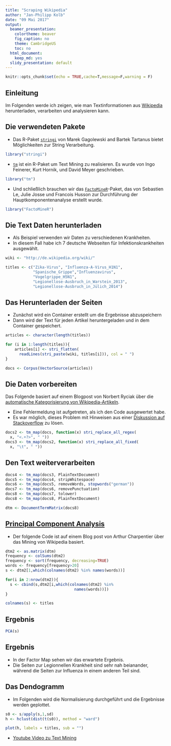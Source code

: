 ```yaml
---
title: "Scraping Wikipedia"
author: "Jan-Philipp Kolb"
date: "09 Mai 2017"
output:
  beamer_presentation:
    colortheme: beaver
    fig_caption: no
    theme: CambridgeUS
    toc: no
  html_document:
    keep_md: yes
  slidy_presentation: default
---
```


```r
knitr::opts_chunk$set(echo = TRUE,cache=T,message=F,warning = F)
```

## Einleitung

Im Folgenden werde ich zeigen, wie man Textinformationen aus [Wikipedia](https://www.wikipedia.org/) herunterladen, verarbeiten und analysieren kann.



## Die verwendeten Pakete

- Das R-Paket [`stringi`](http://stringi.rexamine.com/) von Marek Gagolewski and Bartek Tartanus bietet Möglichkeiten zur String Verarbeitung.

```r
library("stringi")
```

- [`tm`](http://www.jstatsoft.org/v25/i05/) ist ein R-Paket um Text Mining zu realisieren. Es wurde von Ingo Feinerer, Kurt Hornik, und David Meyer geschrieben.

```r
library("tm")
```

- Und schließlich brauchen wir das [`FactoMineR`](https://cran.r-project.org/web/packages/FactoMineR/vignettes/FactoMineR.pdf)-Paket, das von Sebastien Le, Julie Josse und Francois Husson zur Durchführung der Hauptkomponentenanalyse erstellt wurde.

```r
library("FactoMineR")
```


## Die Text Daten herunterladen

- Als Beispiel verwenden wir Daten zu verschiedenen Krankheiten. 
- In diesem Fall habe ich 7 deutsche Webseiten für Infektionskrankheiten ausgewählt.

```r
wiki <- "http://de.wikipedia.org/wiki/"

titles <- c("Zika-Virus", "Influenza-A-Virus_H1N1", 
            "Spanische_Grippe","Influenzavirus",
            "Vogelgrippe_H5N1",
            "Legionellose-Ausbruch_in_Warstein_2013",
            "Legionellose-Ausbruch_in_Jülich_2014")
```

## Das Herunterladen der Seiten

- Zunächst wird ein Container erstellt um die Ergebnisse abzuspeichern
- Dann wird der Text für jeden Artikel heruntergeladen und in dem Container gespeichert.

```r
articles <- character(length(titles))

for (i in 1:length(titles)){
    articles[i] <- stri_flatten(
      readLines(stri_paste(wiki, titles[i])), col = " ")
}

docs <- Corpus(VectorSource(articles))
```

## Die Daten vorbereiten

Das Folgende basiert auf einem Blogpost von Norbert Ryciak über die [automatische Kategorisierung von Wikipedia-Artikeln](http://www.rexamine.com/2014/06/text-mining-in-r-automatic-categorization-of-wikipedia-artikel/).

- Eine Fehlermeldung ist aufgetreten, als ich den Code ausgewertet habe.
- Es war möglich, dieses Problem mit Hinweisen aus einer [Diskussion auf Stackoverflow](http://stackoverflow.com/questions/24191728/documenttermmatrix-error-on-corpus-argument) zu lösen.


```r
docs2 <- tm_map(docs, function(x) stri_replace_all_regex(
  x, "<.+?>", " "))
docs3 <- tm_map(docs2, function(x) stri_replace_all_fixed(
  x, "\t", " "))
```

## Den Text weiterverarbeiten

```r
docs4 <- tm_map(docs3, PlainTextDocument)
docs5 <- tm_map(docs4, stripWhitespace)
docs6 <- tm_map(docs5, removeWords, stopwords("german"))
docs7 <- tm_map(docs6, removePunctuation)
docs8 <- tm_map(docs7, tolower)
docs8 <- tm_map(docs8, PlainTextDocument)
```


```r
dtm <- DocumentTermMatrix(docs8)  
```



## [Principal Component Analysis](https://dzone.com/articles/manipulate-clusters-of-texts)

- Der folgende Code ist auf einem Blog post von  Arthur Charpentier über das Mining von Wikipedia basiert. 

```r
dtm2 <- as.matrix(dtm)
frequency <- colSums(dtm2)
frequency <- sort(frequency, decreasing=TRUE)
words <- frequency[frequency>20]
s <- dtm2[1,which(colnames(dtm2) %in% names(words))]

for(i in 2:nrow(dtm2)){
  s <- cbind(s,dtm2[i,which(colnames(dtm2) %in% 
                              names(words))])
} 

colnames(s) <- titles
```

## Ergebnis

```r
PCA(s)
```

## Ergebnis

- In der Factor Map sehen wir das erwartete Ergebnis. 
- Die Seiten zur Legionnellen Krankheit sind  sehr nah beianander, während die Seiten zur Influenza in einem anderen Teil sind. 

## Das Dendogramm


- Im Folgenden wird die Normalisierung durchgeführt und die Ergebnisse werden geplottet. 

```r
s0 <- s/apply(s,1,sd)
h <- hclust(dist(t(s0)), method = "ward")

plot(h, labels = titles, sub = "")
```


- [Youtube Video zu Text Mining](https://www.youtube.com/watch?v=j1V2McKbkLo)
